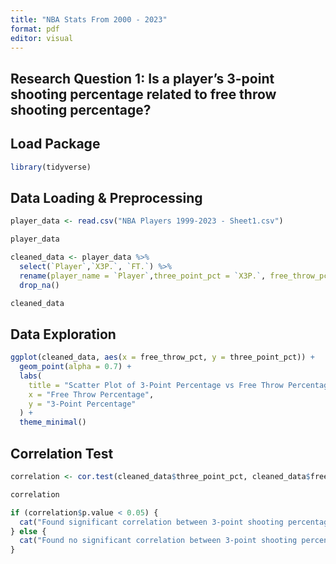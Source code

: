 ```yaml
---
title: "NBA Stats From 2000 - 2023"
format: pdf
editor: visual
---
```


## Research Question 1: Is a player’s 3-point shooting percentage related to free throw shooting percentage?

## Load Package

```r

library(tidyverse)

```

## Data Loading & Preprocessing

```r
player_data <- read.csv("NBA Players 1999-2023 - Sheet1.csv")

player_data
```

```r

cleaned_data <- player_data %>%
  select(`Player`,`X3P.`, `FT.`) %>%
  rename(player_name = `Player`,three_point_pct = `X3P.`, free_throw_pct = `FT.`) %>%
  drop_na()

cleaned_data
```

## Data Exploration

```r
ggplot(cleaned_data, aes(x = free_throw_pct, y = three_point_pct)) +
  geom_point(alpha = 0.7) +
  labs(
    title = "Scatter Plot of 3-Point Percentage vs Free Throw Percentage",
    x = "Free Throw Percentage",
    y = "3-Point Percentage"
  ) +
  theme_minimal()
```

## Correlation Test

```r
correlation <- cor.test(cleaned_data$three_point_pct, cleaned_data$free_throw_pct, method = "pearson")

correlation

```

```r
if (correlation$p.value < 0.05) {
  cat("Found significant correlation between 3-point shooting percentage and free throw shooting percentage (r =", round(correlation$estimate, 2), ").")
} else {
  cat("Found no significant correlation between 3-point shooting percentage and free throw shooting percentage.")
}

```
